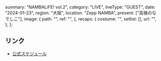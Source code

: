   summary: "NAMBALiFE! vol.2",
  category: "LIVE",
  liveType: "GUEST",
  date: "2024-01-23",
  region: "大阪",
  location: "Zepp NAMBA",
  present: ["高嶺のなでしこ"],
  image: {
    path: "",
    ref: "",
  },
  recaps: {
    costume: "",
    setlist: [],
    url: "",
  },
};

## リンク

- [公式スケジュール](https://takanenonadeshiko.jp/?p=1608)
